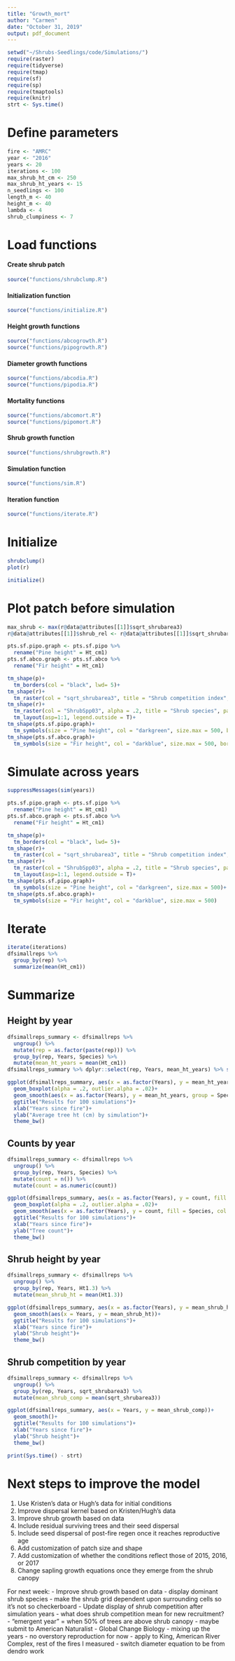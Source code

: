 ```yaml
---
title: "Growth_mort"
author: "Carmen"
date: "October 31, 2019"
output: pdf_document
---
```


```r
setwd("~/Shrubs-Seedlings/code/Simulations/")
require(raster)
require(tidyverse)
require(tmap)
require(sf)
require(sp)
require(tmaptools)
require(knitr)
strt <- Sys.time()
```

# Define parameters
```r
fire <- "AMRC"
year <- "2016"
years <- 20
iterations <- 100
max_shrub_ht_cm <- 250
max_shrub_ht_years <- 15
n_seedlings <- 100
length_m <- 40
height_m <- 40
lambda <- 4
shrub_clumpiness <- 7
```

# Load functions

#### Create shrub patch
```r
source("functions/shrubclump.R")
```

#### Initialization function
```r
source("functions/initialize.R")
```

#### Height growth functions
```r
source("functions/abcogrowth.R")
source("functions/pipogrowth.R")
```

#### Diameter growth functions
```r
source("functions/abcodia.R")
source("functions/pipodia.R")
```

#### Mortality functions
```r
source("functions/abcomort.R")
source("functions/pipomort.R")
```

#### Shrub growth function
```r
source("functions/shrubgrowth.R")
```

#### Simulation function
```r
source("functions/sim.R")
```

#### Iteration function
```r
source("functions/iterate.R")
```

# Initialize
```r
shrubclump()
plot(r)
```

```r
initialize()
```

# Plot patch before simulation
```r
max_shrub <- max(r@data@attributes[[1]]$sqrt_shrubarea3)
r@data@attributes[[1]]$shrub_rel <- r@data@attributes[[1]]$sqrt_shrubarea3/max_shrub
```

```r
pts.sf.pipo.graph <- pts.sf.pipo %>% 
  rename("Pine height" = Ht_cm1)
pts.sf.abco.graph <- pts.sf.abco %>% 
  rename("Fir height" = Ht_cm1)
```


```r
tm_shape(p)+
  tm_borders(col = "black", lwd= 5)+
tm_shape(r)+
  tm_raster(col = "sqrt_shrubarea3", title = "Shrub competition index", palette = "Greys", alpha = .5)+
tm_shape(r)+
  tm_raster(col = "ShrubSpp03", alpha = .2, title = "Shrub species", palette = "Set1")+
  tm_layout(asp=1:1, legend.outside = T)+
tm_shape(pts.sf.pipo.graph)+
  tm_symbols(size = "Pine height", col = "darkgreen", size.max = 500, border.col = "white", border.lwd = .05)+
tm_shape(pts.sf.abco.graph)+
  tm_symbols(size = "Fir height", col = "darkblue", size.max = 500, border.col = "white", border.lwd = .05)
```

# Simulate across years
```r
suppressMessages(sim(years))
```


```r
pts.sf.pipo.graph <- pts.sf.pipo %>% 
  rename("Pine height" = Ht_cm1)
pts.sf.abco.graph <- pts.sf.abco %>% 
  rename("Fir height" = Ht_cm1)
```


```r
tm_shape(p)+
  tm_borders(col = "black", lwd= 5)+
tm_shape(r)+
  tm_raster(col = "sqrt_shrubarea3", title = "Shrub competition index", palette = "Greys", alpha = .5)+
tm_shape(r)+
  tm_raster(col = "ShrubSpp03", alpha = .2, title = "Shrub species", palette = "Set1")+
  tm_layout(asp=1:1, legend.outside = T)+
tm_shape(pts.sf.pipo.graph)+
  tm_symbols(size = "Pine height", col = "darkgreen", size.max = 500)+
tm_shape(pts.sf.abco.graph)+
  tm_symbols(size = "Fir height", col = "darkblue", size.max = 500)
```

# Iterate 
```r
iterate(iterations)
dfsimallreps %>% 
  group_by(rep) %>% 
  summarize(mean(Ht_cm1))
```

# Summarize

## Height by year
```r
dfsimallreps_summary <- dfsimallreps %>% 
  ungroup() %>%
  mutate(rep = as.factor(paste(rep))) %>% 
  group_by(rep, Years, Species) %>% 
  mutate(mean_ht_years = mean(Ht_cm1))
dfsimallreps_summary %>% dplyr::select(rep, Years, mean_ht_years) %>% summary()
```

```r
ggplot(dfsimallreps_summary, aes(x = as.factor(Years), y = mean_ht_years, fill = Species, col = Species))+
  geom_boxplot(alpha = .2, outlier.alpha = .02)+
  geom_smooth(aes(x = as.factor(Years), y = mean_ht_years, group = Species, col = Species), size = 1)+
  ggtitle("Results for 100 simulations")+
  xlab("Years since fire")+
  ylab("Average tree ht (cm) by simulation")+
  theme_bw()
```

## Counts by year
```r
dfsimallreps_summary <- dfsimallreps %>% 
  ungroup() %>% 
  group_by(rep, Years, Species) %>% 
  mutate(count = n()) %>% 
  mutate(count = as.numeric(count))
```

```r
ggplot(dfsimallreps_summary, aes(x = as.factor(Years), y = count, fill = Species, col = Species))+
  geom_boxplot(alpha = .2, outlier.alpha = .02)+
  geom_smooth(aes(x = as.factor(Years), y = count, fill = Species, col = Species), size = 1)+
  ggtitle("Results for 100 simulations")+
  xlab("Years since fire")+
  ylab("Tree count")+
  theme_bw()
```

## Shrub height by year
```r
dfsimallreps_summary <- dfsimallreps %>% 
  ungroup() %>% 
  group_by(rep, Years, Ht1.3) %>% 
  mutate(mean_shrub_ht = mean(Ht1.3))
```

```r
ggplot(dfsimallreps_summary, aes(x = as.factor(Years), y = mean_shrub_ht))+
  geom_smooth(aes(x = Years, y = mean_shrub_ht))+
  ggtitle("Results for 100 simulations")+
  xlab("Years since fire")+
  ylab("Shrub height")+
  theme_bw()
```

## Shrub competition by year
```r
dfsimallreps_summary <- dfsimallreps %>% 
  ungroup() %>% 
  group_by(rep, Years, sqrt_shrubarea3) %>% 
  mutate(mean_shrub_comp = mean(sqrt_shrubarea3))
```

```r
ggplot(dfsimallreps_summary, aes(x = Years, y = mean_shrub_comp))+
  geom_smooth()+
  ggtitle("Results for 100 simulations")+
  xlab("Years since fire")+
  ylab("Shrub height")+
  theme_bw()
```

```r
print(Sys.time() - strt)
```


# Next steps to improve the model

1.  Use Kristen's data or Hugh's data for initial conditions
2.  Improve dispersal kernel based on Kristen/Hugh's data 
3.  Improve shrub growth based on data
4.  Include residual surviving trees and their seed dispersal
5.  Include seed dispersal of post-fire regen once it reaches reproductive age 
6.  Add customization of patch size and shape
7.  Add customization of whether the conditions reflect those of 2015, 2016, or 2017
8.  Change sapling growth equations once they emerge from the shrub canopy


For next week:
- Improve shrub growth based on data
- display dominant shrub species
- make the shrub grid dependent upon surrounding cells so it's not so checkerboard
- Update display of shrub competition after simulation years
- what does shrub competition mean for new recruitment?
- "emergent year" = when 50% of trees are above shrub canopy
- maybe submit to American Naturalist
- Global Change Biology - mixing up the years
- no overstory reproduction for now 
- apply to King, American River Complex, rest of the fires I measured
- switch diameter equation to be from dendro work


